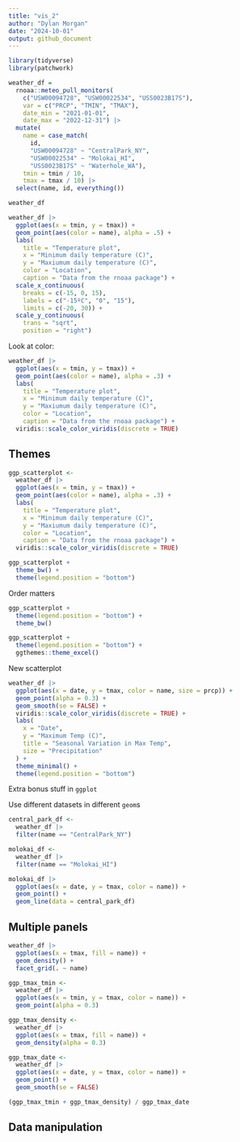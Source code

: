 ```yaml
---
title: "vis_2"
author: "Dylan Morgan"
date: "2024-10-01"
output: github_document
---
```


```r
library(tidyverse)
library(patchwork)
```

```r
weather_df = 
  rnoaa::meteo_pull_monitors(
    c("USW00094728", "USW00022534", "USS0023B17S"),
    var = c("PRCP", "TMIN", "TMAX"), 
    date_min = "2021-01-01",
    date_max = "2022-12-31") |>
  mutate(
    name = case_match(
      id, 
      "USW00094728" ~ "CentralPark_NY", 
      "USW00022534" ~ "Molokai_HI",
      "USS0023B17S" ~ "Waterhole_WA"),
    tmin = tmin / 10,
    tmax = tmax / 10) |>
  select(name, id, everything())

weather_df
```

```r
weather_df |> 
  ggplot(aes(x = tmin, y = tmax)) + 
  geom_point(aes(color = name), alpha = .5) + 
  labs(
    title = "Temperature plot",
    x = "Minimum daily temperature (C)",
    y = "Maxiumum daily temperature (C)",
    color = "Location",
    caption = "Data from the rnoaa package") + 
  scale_x_continuous(
    breaks = c(-15, 0, 15), 
    labels = c("-15ºC", "0", "15"),
    limits = c(-20, 30)) + 
  scale_y_continuous(
    trans = "sqrt", 
    position = "right")
```

Look at color:
```r
weather_df |> 
  ggplot(aes(x = tmin, y = tmax)) + 
  geom_point(aes(color = name), alpha = .3) + 
  labs(
    title = "Temperature plot",
    x = "Minimum daily temperature (C)",
    y = "Maxiumum daily temperature (C)",
    color = "Location",
    caption = "Data from the rnoaa package") + 
  viridis::scale_color_viridis(discrete = TRUE)
```

## Themes
```r
ggp_scatterplot <- 
  weather_df |> 
  ggplot(aes(x = tmin, y = tmax)) + 
  geom_point(aes(color = name), alpha = .3) + 
  labs(
    title = "Temperature plot",
    x = "Minimum daily temperature (C)",
    y = "Maxiumum daily temperature (C)",
    color = "Location",
    caption = "Data from the rnoaa package") + 
  viridis::scale_color_viridis(discrete = TRUE)
```

```r
ggp_scatterplot + 
  theme_bw() + 
  theme(legend.position = "bottom")
```

Order matters
```r
ggp_scatterplot + 
  theme(legend.position = "bottom") + 
  theme_bw()
```

```r
ggp_scatterplot + 
  theme(legend.position = "bottom") + 
  ggthemes::theme_excel()
```

New scatterplot
```r
weather_df |> 
  ggplot(aes(x = date, y = tmax, color = name, size = prcp)) + 
  geom_point(alpha = 0.3) + 
  geom_smooth(se = FALSE) + 
  viridis::scale_color_viridis(discrete = TRUE) + 
  labs(
    x = "Date", 
    y = "Maximum Temp (C)", 
    title = "Seasonal Variation in Max Temp", 
    size = "Precipitation"
  ) + 
  theme_minimal() + 
  theme(legend.position = "bottom")
```

Extra bonus stuff in `ggplot`

Use different datasets in different `geom`s
```r
central_park_df <- 
  weather_df |> 
  filter(name == "CentralPark_NY")

molokai_df <- 
  weather_df |> 
  filter(name == "Molokai_HI")

molokai_df |> 
  ggplot(aes(x = date, y = tmax, color = name)) + 
  geom_point() + 
  geom_line(data = central_park_df)
```

## Multiple panels
```r
weather_df |> 
  ggplot(aes(x = tmax, fill = name)) + 
  geom_density() + 
  facet_grid(. ~ name)
```

```r
ggp_tmax_tmin <- 
  weather_df |> 
  ggplot(aes(x = tmin, y = tmax, color = name)) + 
  geom_point(alpha = 0.3)

ggp_tmax_density <- 
  weather_df |> 
  ggplot(aes(x = tmax, fill = name)) + 
  geom_density(alpha = 0.3)

ggp_tmax_date <- 
  weather_df |> 
  ggplot(aes(x = date, y = tmax, color = name)) + 
  geom_point() + 
  geom_smooth(se = FALSE)

(ggp_tmax_tmin + ggp_tmax_density) / ggp_tmax_date
```

## Data manipulation

